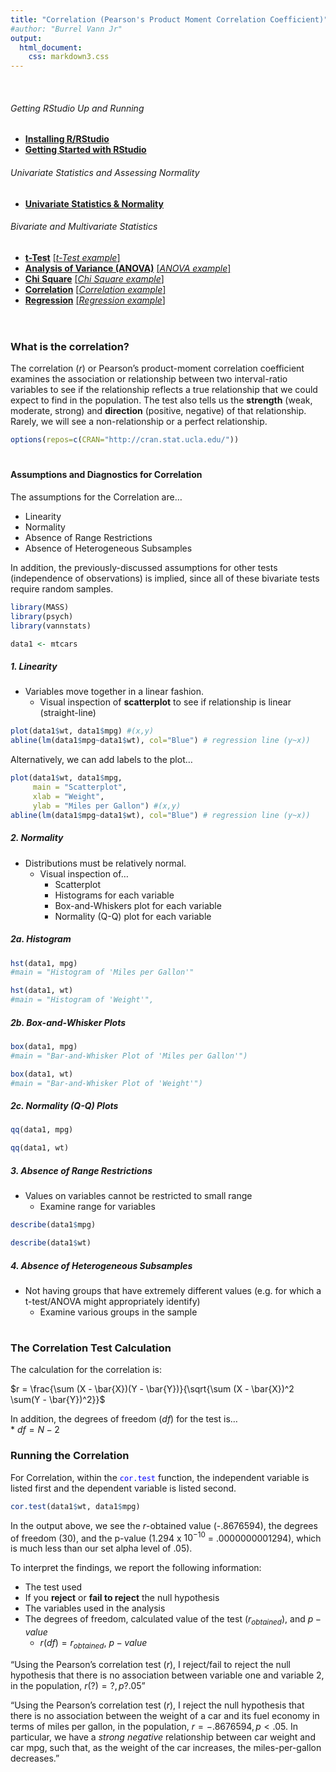 ```yaml
---
title: "Correlation (Pearson's Product Moment Correlation Coefficient)"
#author: "Burrel Vann Jr"
output: 
  html_document: 
    css: markdown3.css
---
```

<br>

###### Getting RStudio Up and Running
* [**Installing R/RStudio**](installing.html)
* [**Getting Started with RStudio**](getting-started.html)

###### Univariate Statistics and Assessing Normality
* [**Univariate Statistics & Normality**](univariate-normality.html)

###### Bivariate and Multivariate Statistics
* [**t-Test**](t-test.html) [[*t-Test example*]](t-test-example.html)
* [**Analysis of Variance (ANOVA)**](anova.html) [[*ANOVA example*]](anova-example.html)
* [**Chi Square**](chi-square.html) [[*Chi Square example*]](chi-square-example.html)
* [**Correlation**](correlation.html) [[*Correlation example*]](correlation-example.html)
* [**Regression**](regression.html) [[*Regression example*]](regression-example.html)
<br><br>

#




### What is the correlation?

The correlation ($r$) or Pearson's product-moment correlation coefficient examines the association or relationship between two interval-ratio variables to see if the relationship reflects a true relationship that we could expect to find in the population. The test also tells us the **strength** (weak, moderate, strong) and **direction** (positive, negative) of that relationship. Rarely, we will see a non-relationship or a perfect relationship.





```r
options(repos=c(CRAN="http://cran.stat.ucla.edu/"))
```

# 

#

#### Assumptions and Diagnostics for Correlation

The assumptions for the Correlation are...

* Linearity
* Normality
* Absence of Range Restrictions
* Absence of Heterogeneous Subsamples

In addition, the previously-discussed assumptions for other tests (independence of observations) is implied, since all of these bivariate tests require random samples.

```r
library(MASS)
library(psych)
library(vannstats)
```


```r
data1 <- mtcars
```


##### 1. Linearity
* Variables move together in a linear fashion.
  + Visual inspection of **scatterplot** to see if relationship is linear (straight-line)

```r
plot(data1$wt, data1$mpg) #(x,y)
abline(lm(data1$mpg~data1$wt), col="Blue") # regression line (y~x))
```

Alternatively, we can add labels to the plot...

```r
plot(data1$wt, data1$mpg,
     main = "Scatterplot",
     xlab = "Weight",
     ylab = "Miles per Gallon") #(x,y)
abline(lm(data1$mpg~data1$wt), col="Blue") # regression line (y~x))
```


##### 2. Normality 

* Distributions must be relatively normal.
  + Visual inspection of...
    + Scatterplot
    + Histograms for each variable
    + Box-and-Whiskers plot for each variable
    + Normality (Q-Q) plot for each variable

##### 2a. Histogram

```r
hst(data1, mpg)
#main = "Histogram of 'Miles per Gallon'"
```

```r
hst(data1, wt)
#main = "Histogram of 'Weight'", 

```

##### 2b. Box-and-Whisker Plots

```r
box(data1, mpg)
#main = "Bar-and-Whisker Plot of 'Miles per Gallon'")
```

```r
box(data1, wt)
#main = "Bar-and-Whisker Plot of 'Weight'")
```


##### 2c. Normality (Q-Q) Plots

```r
qq(data1, mpg)
```

```r
qq(data1, wt)
```


##### 3. Absence of Range Restrictions
* Values on variables cannot be restricted to small range
  + Examine range for variables
  
```r
describe(data1$mpg)
```

```r
describe(data1$wt)
```

##### 4. Absence of Heterogeneous Subsamples
* Not having groups that have extremely different values (e.g. for which a t-test/ANOVA might appropriately identify)
  + Examine various groups in the sample



#
### The Correlation Test Calculation

The calculation for the correlation is:

 $r = \frac{\sum (X - \bar{X})(Y - \bar{Y})}{\sqrt{\sum (X - \bar{X})^2 \sum(Y - \bar{Y})^2}}$
 


In addition, the degrees of freedom ($df$) for the test is...<br> 
* $df = N - 2$


### Running the Correlation



For Correlation, within the <span style="color:blue">`cor.test`</span> function, the independent variable is listed first and the dependent variable is listed second. 



```r
cor.test(data1$wt, data1$mpg)
```

In the output above, we see the $r$-obtained value (-.8676594), the degrees of freedom (30), and the p-value (1.294 x $10^{-10}$ = .0000000001294), which is much less than our set alpha level of .05).

To interpret the findings, we report the following information:

* The test used
* If you **reject** or **fail to reject** the null hypothesis
* The variables used in the analysis
* The degrees of freedom, calculated value of the test ($r_{obtained}$), and $p-value$
  + $r(df) = r_{obtained}$, $p-value$

“Using the Pearson's correlation test ($r$), I reject/fail to reject the null hypothesis that there is no association between variable one and variable 2, in the population, $r(?) = ?, p ? .05$” 

“Using the Pearson's correlation test ($r$), I reject the null hypothesis that there is no association between the weight of a car and its fuel economy in terms of miles per gallon, in the population, $r = -.8676594, p \lt .05$. In particular, we have a *strong* *negative* relationship between car weight and car mpg, such that, as the weight of the car increases, the miles-per-gallon decreases.” 



<br><br><br>
